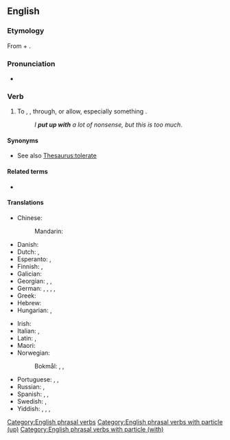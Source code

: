 ==English==

===Etymology===
From {{m|en|put up}} + {{m|en|with}}.

===Pronunciation===
* {{audio|en|En-au-put up with.ogg|Audio (AU)}}

===Verb===
{{en-verb|puts up with|putting up with|put up with}}

# {{lb|en|idiomatic}} To {{l|en|endure}}, {{l|en|tolerate}}, {{l|en|suffer}} through, or allow, especially something {{l|en|annoying}}.
#: ''I '''put up with''' a lot of nonsense, but this is too much.''

====Synonyms====
* See also [[Thesaurus:tolerate]]

====Related terms====
* {{l|en|put up}}

====Translations====
{{trans-top-see|to tolerate, suffer through|bear#Etymology_2}}
* Chinese:
*: Mandarin: {{t-needed|cmn}}
* Danish: {{t|da|finde sig i}}
* Dutch: {{t+|nl|ondergaan}}, {{t+|nl|verdragen}}
* Esperanto: {{t|eo|elteni}}, {{t+|eo|toleri}}
* Finnish: {{t+|fi|sietää}}, {{t+|fi|sulattaa}}
* Galician: {{t+|gl|aturar}}
* Georgian: {{t|ka|ატარებს|sc=Geor}}, {{t|ka|იტანს|sc=Geor}}, {{t|ka|ძლებს|sc=Geor}}
* German: {{t+|de|in Kauf nehmen}}, {{t+|de|hinnehmen}}, {{t+|de|akzeptieren}}, {{t|de|mit etwas klarkommen}}, {{t+|de|klarkommen}}
* Greek: {{t+|el|ανέχομαι|sc=Grek}}
* Hebrew: {{t|he|להשלים עם|tr=lehashlim 'im|sc=Hebr}}
* Hungarian: {{t+|hu|eltűr}}, {{t+|hu|elvisel}}
{{trans-mid}}
* Irish: {{t|ga|cuir suas le}}
* Italian: {{t+|it|sopportare}}, {{t+|it|tollerare}}
* Latin: {{t|la|tolerō}}, {{t|la|perpetior}}
* Maori: {{t|mi|koromaki}}
* Norwegian:
*: Bokmål: {{t|nb|avfinne seg med}}, {{t+|nb|tåle}}, {{t|nb|tolerere}}
* Portuguese: {{t+|pt|aguentar}}, {{t+|pt|suportar}}, {{t+|pt|tolerar}}
* Russian: {{t+|ru|сноси́ть|n}}, {{t+|ru|терпе́ть|n}}
* Spanish: {{t+|es|aguantar}}, {{t+|es|soportar}}, {{t+|es|tolerar}}
* Swedish: {{t|sv|stå ut med}}, {{t|sv|finna sig i}}
* Yiddish: {{t|yi|אויסהאַלטן}}, {{t|yi|סובל זײַן|tr=soyvl zayn}}, {{t|yi|אויסשטיין}}, {{t|yi|אויסלײַדן}}
{{trans-bottom}}

[[Category:English phrasal verbs]]
[[Category:English phrasal verbs with particle (up)]]
[[Category:English phrasal verbs with particle (with)]]